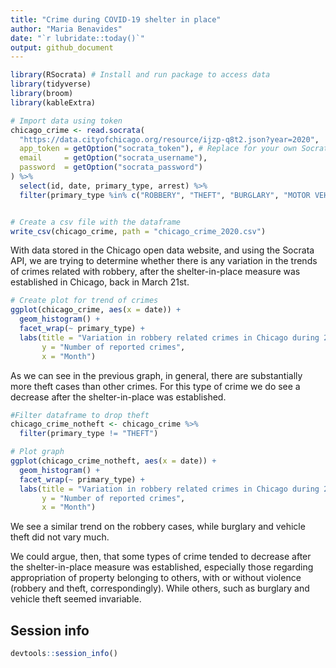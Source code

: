 ```yaml
---
title: "Crime during COVID-19 shelter in place"
author: "Maria Benavides"
date: "`r lubridate::today()`"
output: github_document
---
```


```r
library(RSocrata) # Install and run package to access data 
library(tidyverse)
library(broom)
library(kableExtra)
```


```r
# Import data using token
chicago_crime <- read.socrata(
  "https://data.cityofchicago.org/resource/ijzp-q8t2.json?year=2020",
  app_token = getOption("socrata_token"), # Replace for your own Socrata token, email and password
  email     = getOption("socrata_username"),
  password  = getOption("socrata_password")
) %>%
  select(id, date, primary_type, arrest) %>% 
  filter(primary_type %in% c("ROBBERY", "THEFT", "BURGLARY", "MOTOR VEHICLE THEFT"))


# Create a csv file with the dataframe
write_csv(chicago_crime, path = "chicago_crime_2020.csv") 
```

With data stored in the Chicago open data website, and using the Socrata API, we are trying to determine whether there is any variation in the trends of crimes related with robbery, after the shelter-in-place measure was established in Chicago, back in March 21st. 

```r
# Create plot for trend of crimes
ggplot(chicago_crime, aes(x = date)) +
  geom_histogram() +
  facet_wrap(~ primary_type) +
  labs(title = "Variation in robbery related crimes in Chicago during 2020", 
       y = "Number of reported crimes", 
       x = "Month") 
```

As we can see in the previous graph, in general, there are substantially more theft cases than other crimes. For this type of crime we do see a decrease after the shelter-in-place was established. 

```r
#Filter dataframe to drop theft
chicago_crime_notheft <- chicago_crime %>%
  filter(primary_type != "THEFT")

# Plot graph 
ggplot(chicago_crime_notheft, aes(x = date)) +
  geom_histogram() +
  facet_wrap(~ primary_type) +
  labs(title = "Variation in robbery related crimes in Chicago during 2020 (no theft case)", 
       y = "Number of reported crimes", 
       x = "Month") 
```

We see a similar trend on the robbery cases, while burglary and vehicle theft did not vary much. 

We could argue, then, that some types of crime tended to decrease after the shelter-in-place measure was established, especially those regarding appropriation of property belonging to others, with or without violence (robbery and theft, correspondingly). While others, such as burglary and vehicle theft seemed invariable. 

## Session info

```r
devtools::session_info()
```
